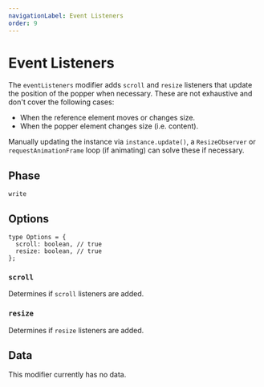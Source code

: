 ```yaml
---
navigationLabel: Event Listeners
order: 9
---
```


# Event Listeners

The `eventListeners` modifier adds `scroll` and `resize` listeners that update
the position of the popper when necessary. These are not exhaustive and don't
cover the following cases:

- When the reference element moves or changes size.
- When the popper element changes size (i.e. content).

Manually updating the instance via `instance.update()`, a `ResizeObserver` or
`requestAnimationFrame` loop (if animating) can solve these if necessary.

<x-ad />

## Phase

`write`

## Options

```flow
type Options = {
  scroll: boolean, // true
  resize: boolean, // true
};
```

### `scroll`

Determines if `scroll` listeners are added.

### `resize`

Determines if `resize` listeners are added.

## Data

This modifier currently has no data.
